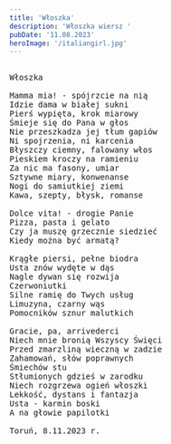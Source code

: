 ```yaml
---
title: 'Włoszka'
description: 'Włoszka wiersz '
pubDate: '11.08.2023'
heroImage: '/italiangirl.jpg'
---
```

<pre>
  
Włoszka

Mamma mia! - spójrzcie na nią
Idzie dama w białej sukni
Pierś wypięta, krok miarowy
Śmieje się do Pana w głos
Nie przeszkadza jej tłum gapiów
Ni spojrzenia, ni karcenia
Błyszczy ciemny, falowany włos
Pieskiem kroczy na ramieniu
Za nic ma fasony, umiar
Sztywne miary, konwenanse
Nogi do samiutkiej ziemi
Kawa, szepty, błysk, romanse

Dolce vita! - drogie Panie
Pizza, pasta i gelato
Czy ja muszę grzecznie siedzieć 
Kiedy można być armatą?

Krągłe piersi, pełne biodra
Usta znów wydęte w dąs
Nagle dywan się rozwija
Czerwoniutki
Silne ramię do Twych usług
Limuzyna, czarny wąs
Pomocników sznur malutkich

Gracie, pa, arrivederci
Niech mnie bronią Wszyscy Święci
Przed zmarzliną wieczną w zadzie
Zahamowań, słów poprawnych
Śmiechów stu
Stłumionych gdzieś w zarodku
Niech rozgrzewa ogień włoszki
Lekkość, dystans i fantazja
Usta - karmin boski
A na głowie papilotki

Toruń, 8.11.2023 r.

</pre>
